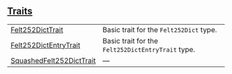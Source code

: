 
## [Traits](./core-dict-traits)

| | |
|:---|:---|
| [Felt252DictTrait](./core-dict-Felt252DictTrait) | Basic trait for the `Felt252Dict`  type. |
| [Felt252DictEntryTrait](./core-dict-Felt252DictEntryTrait) | Basic trait for the `Felt252DictEntryTrait`  type. |
| [SquashedFelt252DictTrait](./core-dict-SquashedFelt252DictTrait) | — |
